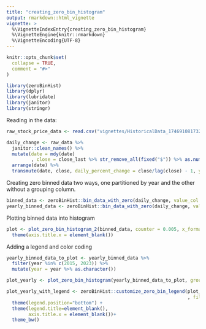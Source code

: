 ```yaml
---
title: "creating_zero_bin_histogram"
output: rmarkdown::html_vignette
vignette: >
  %\VignetteIndexEntry{creating_zero_bin_histogram}
  %\VignetteEngine{knitr::rmarkdown}
  %\VignetteEncoding{UTF-8}
---
```


```r
knitr::opts_chunk$set(
  collapse = TRUE,
  comment = "#>"
)
```

```r
library(zeroBinHist)
library(dplyr)
library(lubridate)
library(janitor)
library(stringr)

```

Reading in the data:
``` r

raw_stock_price_data <- read.csv("vignettes/HistoricalData_1746910817326.csv")

daily_change <- raw_data %>% 
  janitor::clean_names() %>% 
  mutate(date = mdy(date)
         , close = close_last %>% str_remove_all(fixed("$")) %>% as.numeric()) %>% 
  arrange(date) %>% 
  transmute(date, close, daily_percent_change = close/lag(close) - 1, year = year(date))

```

Creating zero binned data two ways, one partitioned by year and the other without a grouping column.
``` r

binned_data <- zeroBinHist::bin_data_with_zero(daily_change, value_col = "daily_percent_change")
yearly_binned_data <- zeroBinHist::bin_data_with_zero(daily_change, value_col = "daily_percent_change", group_col = "year")

```

Plotting binned data into histogram
``` r
plot <- plot_zero_bin_histogram_2(binned_data, counter = 0.005, x_format = percent_format(0.01))+
  theme(axis.title.x = element_blank())

```
Adding a legend and color coding

``` r

yearly_binned_data_to_plot <- yearly_binned_data %>% 
  filter(year %in% c(2015, 2023)) %>% 
  mutate(year = year %>% as.character())

plot_yearly <- plot_zero_bin_histogram(yearly_binned_data_to_plot, group_col = "year", counter = 0.005, x_format = percent_format(0.01))

plot_yearly_with_legend <- zeroBinHist::customize_zero_bin_legend(plot_yearly, yearly_binned_data_to_plot, group_col = "year"
                                                                  , fill_colors = c("2015" = "darkred", "2023" = "navy")) + 
  theme(legend.position="bottom") +
  theme(legend.title=element_blank(),
        axis.title.x = element_blank())+
  theme_bw()

```
